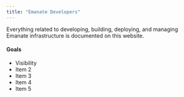 ```yaml
---
title: "Emanate Developers"
---
```


Everything related to developing, building, deploying, and managing Emanate infrastructure is documented on this website.

#### Goals
- Visibility
- Item 2
- Item 3
- Item 4
- Item 5
